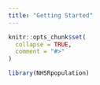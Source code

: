 ```yaml
---
title: "Getting Started"
---
```


```r
knitr::opts_chunk$set(
  collapse = TRUE,
  comment = "#>"
)
```

```r
library(NHSRpopulation)
```
